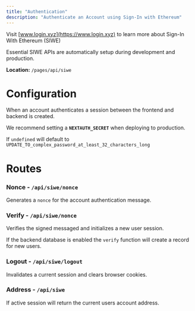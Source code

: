 ```yaml
---
title: "Authentication"
description: "Authenticate an Account using Sign-In with Ethereum"
---
```


Visit [www.login.xyz](https://www.login.xyz) to learn more about Sign-In With Ethereum (SIWE)

Essential SIWE APIs are automatically setup during development and production.

**Location:** `/pages/api/siwe`

# Configuration
When an account authenticates a session between the frontend and backend is created.

We recommend setting a **`NEXTAUTH_SECRET`** when deploying to production.

If `undefined` will default to `UPDATE_TO_complex_password_at_least_32_characters_long`

# Routes

### Nonce - `/api/siwe/nonce`
Generates a `nonce` for the account authentication message.

### Verify - `/api/siwe/nonce`
Verifies the signed messaged and initializes a new user session.

If the backend database is enabled the `verify` function will create a record for new users.

### Logout - `/api/siwe/logout`
Invalidates a current session and clears browser cookies.

### Address - `/api/siwe`
If active session will return the current users account address.
